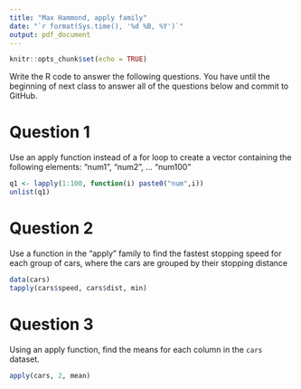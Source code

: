 ```yaml
---
title: "Max Hammond, apply family"
date: "`r format(Sys.time(), '%d %B, %Y')`"
output: pdf_document
---
```


```r
knitr::opts_chunk$set(echo = TRUE)
```

Write the R code to answer the following questions. You have until the beginning of next class to answer all of the questions below and commit to GitHub.



# Question 1

Use an apply function instead of a for loop to create a vector containing the following elements: "num1", "num2", ... "num100"

```r
q1 <- lapply(1:100, function(i) paste0("num",i))
unlist(q1)
```



# Question 2

Use a function in the "apply" family to find the fastest stopping speed for each group of cars, where the cars are grouped by their stopping distance
```r
data(cars)
tapply(cars$speed, cars$dist, min)
```

# Question 3

Using an apply function, find the means for each column in the `cars` dataset.

```r
apply(cars, 2, mean)
```



